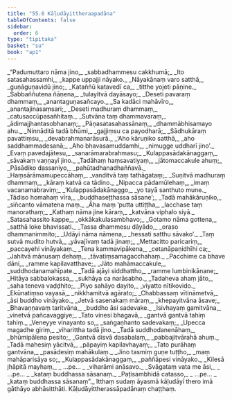 ```yaml
---
title: "55.6 Kāḷudāyittheraapadāna"
tableOfContents: false
sidebar:
  order: 6
type: "tipitaka"
basket: "su"
book: "ap1"
---
```



<DynamicBreadcrumb />

<Division number="165" book="ap1" bookNo="20" page="442">

<Paragraph number="7509" type="verses" book="ap1">
_“Padumuttaro nāma jino,_  
_sabbadhammesu cakkhumā;_  
_Ito satasahassamhi,_  
_kappe uppajji nāyako._  

</Paragraph>

</Division>
<Division number="166" book="ap1" bookNo="20" page="442">

<Paragraph number="7510" type="verses" book="ap1">
_Nāyakānaṃ varo satthā,_  
_guṇāguṇavidū jino;_  
_Kataññū katavedī ca,_  
_titthe yojeti pāṇine._  

</Paragraph>

</Division>
<Division number="167" book="ap1" bookNo="20" page="443">

<Paragraph number="7511" type="verses" book="ap1">
_Sabbaññutena ñāṇena,_  
_tulayitvā dayāsayo;_  
_Deseti pavaraṃ dhammaṃ,_  
_anantaguṇasañcayo._  

</Paragraph>

</Division>
<Division number="168" book="ap1" bookNo="20" page="443">

<Paragraph number="7512" type="verses" book="ap1">
_Sa kadāci mahāvīro,_  
_anantajinasaṃsari;_  
_Deseti madhuraṃ dhammaṃ,_  
_catusaccūpasañhitaṃ._  

</Paragraph>

</Division>
<Division number="169" book="ap1" bookNo="20" page="443">

<Paragraph number="7513" type="verses" book="ap1">
_Sutvāna taṃ dhammavaraṃ,_  
_ādimajjhantasobhanaṃ;_  
_Pāṇasatasahassānaṃ,_  
_dhammābhisamayo ahu._  

</Paragraph>

</Division>
<Division number="170" book="ap1" bookNo="20" page="443">

<Paragraph number="7514" type="verses" book="ap1">
_Ninnāditā tadā bhūmi,_  
_gajjiṃsu ca payodharā;_  
_Sādhukāraṃ pavattiṃsu,_  
_devabrahmanarāsurā._  

</Paragraph>

</Division>
<Division number="171" book="ap1" bookNo="20" page="443">

<Paragraph number="7515" type="verses" book="ap1">
_‘Aho kāruṇiko satthā,_  
_aho saddhammadesanā;_  
_Aho bhavasamuddamhi,_  
_nimugge uddharī jino’._  

</Paragraph>

</Division>
<Division number="172" book="ap1" bookNo="20" page="443">

<Paragraph number="7516" type="verses" book="ap1">
_Evaṃ pavedajātesu,_  
_sanarāmarabrahmasu;_  
_Kulappasādakānaggaṃ,_  
_sāvakaṃ vaṇṇayī jino._  

</Paragraph>

</Division>
<Division number="173" book="ap1" bookNo="20" page="443">

<Paragraph number="7517" type="verses" book="ap1">
_Tadāhaṃ haṃsavatiyaṃ,_  
_jātomaccakule ahuṃ;_  
_Pāsādiko dassaniyo,_  
_pahūtadhanadhaññavā._  

</Paragraph>

</Division>
<Division number="174" book="ap1" bookNo="20" page="443">

<Paragraph number="7518" type="verses" book="ap1">
_Haṃsārāmamupeccāhaṃ,_  
_vanditvā taṃ tathāgataṃ;_  
_Suṇitvā madhuraṃ dhammaṃ,_  
_kāraṃ katvā ca tādino._  

</Paragraph>

</Division>
<Division number="175" book="ap1" bookNo="20" page="443">

<Paragraph number="7519" type="verses" book="ap1">
_Nipacca pādamūlehaṃ,_  
_imaṃ vacanamabraviṃ;_  
_‘Kulappasādakānaggo,_  
_yo tayā santhuto mune._  

</Paragraph>

</Division>
<Division number="176" book="ap1" bookNo="20" page="443">

<Paragraph number="7520" type="verses" book="ap1">
_Tādiso homahaṃ vīra,_  
_buddhaseṭṭhassa sāsane’;_  
_Tadā mahākāruṇiko,_  
_siñcanto vāmatena maṃ._  

</Paragraph>

</Division>
<Division number="177" book="ap1" bookNo="20" page="443">

<Paragraph number="7521" type="verses" book="ap1">
_Āha maṃ ‘putta uttiṭṭha,_  
_lacchase taṃ manorathaṃ;_  
_Kathaṃ nāma jine kāraṃ,_  
_katvāna viphalo siyā._  

</Paragraph>

</Division>
<Division number="178" book="ap1" bookNo="20" page="444">

<Paragraph number="7522" type="verses" book="ap1">
_Satasahassito kappe,_  
_okkākakulasambhavo;_  
_Gotamo nāma gottena,_  
_satthā loke bhavissati._  

</Paragraph>

</Division>
<Division number="179" book="ap1" bookNo="20" page="444">

<Paragraph number="7523" type="verses" book="ap1">
_Tassa dhammesu dāyādo,_  
_oraso dhammanimmito;_  
_Udāyi nāma nāmena,_  
_hessati satthu sāvako’._  

</Paragraph>

</Division>
<Division number="180" book="ap1" bookNo="20" page="444">

<Paragraph number="7524" type="verses" book="ap1">
_Taṃ sutvā mudito hutvā,_  
_yāvajīvaṃ tadā jinaṃ;_  
_Mettacitto paricariṃ,_  
_paccayehi vināyakaṃ._  

</Paragraph>

</Division>
<Division number="181" book="ap1" bookNo="20" page="444">

<Paragraph number="7525" type="verses" book="ap1">
_Tena kammavipākena,_  
_cetanāpaṇidhīhi ca;_  
_Jahitvā mānusaṃ dehaṃ,_  
_tāvatiṃsamagacchahaṃ._  

</Paragraph>

</Division>
<Division number="182" book="ap1" bookNo="20" page="444">

<Paragraph number="7526" type="verses" book="ap1">
_Pacchime ca bhave dāni,_  
_ramme kapilavatthave;_  
_Jāto mahāmaccakule,_  
_suddhodanamahīpate._  

</Paragraph>

</Division>
<Division number="183" book="ap1" bookNo="20" page="444">

<Paragraph number="7527" type="verses" book="ap1">
_Tadā ajāyi siddhattho,_  
_ramme lumbinikānane;_  
_Hitāya sabbalokassa,_  
_sukhāya ca narāsabho._  

</Paragraph>

</Division>
<Division number="184" book="ap1" bookNo="20" page="444">

<Paragraph number="7528" type="verses" book="ap1">
_Tadaheva ahaṃ jāto,_  
_saha teneva vaḍḍhito;_  
_Piyo sahāyo dayito,_  
_viyatto nītikovido._  

</Paragraph>

</Division>
<Division number="185" book="ap1" bookNo="20" page="444">

<Paragraph number="7529" type="verses" book="ap1">
_Ekūnatiṃso vayasā,_  
_nikkhamitvā agārato;_  
_Chabbassaṃ vītināmetvā,_  
_āsi buddho vināyako._  

</Paragraph>

</Division>
<Division number="186" book="ap1" bookNo="20" page="444">

<Paragraph number="7530" type="verses" book="ap1">
_Jetvā sasenakaṃ māraṃ,_  
_khepayitvāna āsave;_  
_Bhavaṇṇavaṃ taritvāna,_  
_buddho āsi sadevake._  

</Paragraph>

</Division>
<Division number="187" book="ap1" bookNo="20" page="444">

<Paragraph number="7531" type="verses" book="ap1">
_Isivhayaṃ gamitvāna,_  
_vinetvā pañcavaggiye;_  
_Tato vinesi bhagavā,_  
_gantvā gantvā tahiṃ tahiṃ._  

</Paragraph>

</Division>
<Division number="188" book="ap1" bookNo="20" page="444">

<Paragraph number="7532" type="verses" book="ap1">
_Veneyye vinayanto so,_  
_saṅgaṇhanto sadevakaṃ;_  
_Upecca magadhe giriṃ,_  
_viharittha tadā jino._  

</Paragraph>

</Division>
<Division number="189" book="ap1" bookNo="20" page="444">

<Paragraph number="7533" type="verses" book="ap1">
_Tadā suddhodanenāhaṃ,_  
_bhūmipālena pesito;_  
_Gantvā disvā dasabalaṃ,_  
_pabbajitvārahā ahuṃ._  

</Paragraph>

</Division>
<Division number="190" book="ap1" bookNo="20" page="445">

<Paragraph number="7534" type="verses" book="ap1">
_Tadā mahesiṃ yācitvā,_  
_pāpayiṃ kapilavhayaṃ;_  
_Tato purāhaṃ gantvāna,_  
_pasādesiṃ mahākulaṃ._  

</Paragraph>

</Division>
<Division number="191" book="ap1" bookNo="20" page="445">

<Paragraph number="7535" type="verses" book="ap1">
_Jino tasmiṃ guṇe tuṭṭho,_  
_maṃ mahāparisāya so;_  
_Kulappasādakānaggaṃ,_  
_paññāpesi vināyako._  

</Paragraph>

</Division>
<Division number="192" book="ap1" bookNo="20" page="445">

<Paragraph number="7536" type="verses" book="ap1">
_Kilesā jhāpitā mayhaṃ,_  
_ …pe… _  
_viharāmi anāsavo._  

</Paragraph>

</Division>
<Division number="193" book="ap1" bookNo="20" page="445">

<Paragraph number="7537" type="verses" book="ap1">
_Svāgataṃ vata me āsi,_  
_ …pe… _  
_kataṃ buddhassa sāsanaṃ._  

</Paragraph>

</Division>
<Division number="194" book="ap1" bookNo="20" page="445">

<Paragraph number="7538" type="verses" book="ap1">
_Paṭisambhidā catasso,_  
_ …pe… _  
_kataṃ buddhassa sāsanaṃ”._  

</Paragraph>

<Paragraph number="7539" book="ap1">
Itthaṃ sudaṃ āyasmā kāḷudāyī thero imā gāthāyo abhāsitthāti.

</Paragraph>
</Division>

<Paragraph number="7540" type="center" book="ap1">
Kāḷudāyittherassāpadānaṃ chaṭṭhaṃ.
</Paragraph>